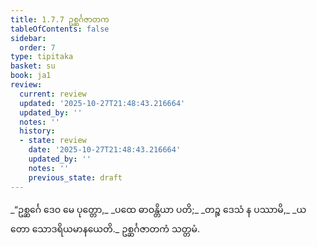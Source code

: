 ```yaml
---
title: 1.7.7 ဥစ္ဆင်္ဂဇာတက
tableOfContents: false
sidebar:
  order: 7
type: tipitaka
basket: su
book: ja1
review:
  current: review
  updated: '2025-10-27T21:48:43.216664'
  updated_by: ''
  notes: ''
  history:
  - state: review
    date: '2025-10-27T21:48:43.216664'
    updated_by: ''
    notes: ''
    previous_state: draft
---
```



<ReviewStatus review={frontmatter.review} showDetails={true} />

<HypothesisAnnotation frontmatter={frontmatter} />

<DynamicBreadcrumb />

<Division number="67" book="ja1" e="ch" v="22" p="16">

<Paragraph number="147" type="verses" book="ja1">
_“ဥစ္ဆင်္ဂေ ဒေဝ မေ ပုတ္တော,_  
_ပထေ ဓာဝန္တိယာ ပတိ;_  
_တဉ္စ ဒေသံ န ပဿာမိ,_  
_ယတော သောဒရိယမာနယေတိ._  


</Paragraph>
</Division>

<Paragraph number="148" type="center" book="ja1">
ဥစ္ဆင်္ဂဇာတကံ သတ္တမံ.
</Paragraph>